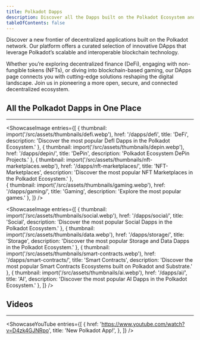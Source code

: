 ```yaml
---
title: Polkadot Dapps
description: Discover all the Dapps built on the Polkadot Ecosystem and explore the new frontier of decentralized applications.
tableOfContents: false
---
```



Discover a new frontier of decentralized applications built on the Polkadot network. 
Our platform offers a curated selection of innovative DApps that leverage Polkadot’s scalable and interoperable blockchain technology. 

Whether you’re exploring decentralized finance (DeFi), engaging with non-fungible tokens (NFTs), or diving into blockchain-based gaming, our DApps page connects you with cutting-edge solutions reshaping the digital landscape. Join us in pioneering a more open, secure, and connected decentralized ecosystem.


## All the Polkadot Dapps in One Place
----------------
<ShowcaseImage
  entries={[
        {
      thumbnail: import('/src/assets/thumbnails/defi.webp'),
      href: '/dapps/defi',
      title: 'DeFi',
      description: 'Discover the most popular DefI Dapps in the Polkadot Ecosystem.'
    },
        {
      thumbnail: import('/src/assets/thumbnails/depin.webp'),
      href: '/dapps/depin/',
      title: 'DePin',
      description: 'Polkadot Ecosystem DePin Projects.'
      },
                     {
      thumbnail: import('/src/assets/thumbnails/nft-marketplaces.webp'),
      href: '/dapps/nft-marketplaces/',
      title: 'NFT-Marketplaces',
      description: 'Discover the most popular NFT Marketplaces in the Polkadot Ecosystem.'
      },  
    {
      thumbnail: import('/src/assets/thumbnails/gaming.webp'),
      href: '/dapps/gaming/',
      title: 'Gaming',
      description: 'Explore the most popular games.'
      },
  ]}
/>


<ShowcaseImage
entries={[
 {
      thumbnail: import('/src/assets/thumbnails/social.webp'),
      href: '/dapps/social/',
      title: 'Social',
      description: 'Discover the most popular Social Dapps in the Polkadot Ecosystem.'
      }, 
    {
      thumbnail: import('/src/assets/thumbnails/data.webp'),
      href: '/dapps/storage/',
      title: 'Storage',
      description: 'Discover the most popular Storage and Data Dapps in the Polkadot Ecosystem.'
      },
    {
      thumbnail: import('/src/assets/thumbnails/smart-contracts.webp'),
      href: '/dapps/smart-contracts/',
      title: 'Smart Contracts',
      description: 'Discover the most popular Smart Contracts Ecosystems built on Polkadot and Substrate.'
      },
    {
      thumbnail: import('/src/assets/thumbnails/ai.webp'),
      href: '/dapps/ai/',
      title: 'AI',
      description: 'Discover the most popular AI Dapps in the Polkadot Ecosystem.'
      },
]}
/>

## Videos
----------------
<ShowcaseYouTube
  entries={[
    {
      href: 'https://www.youtube.com/watch?v=D4zk4GJNRpo',
      title: 'New Polkadot App!',
    },
  ]}
/>